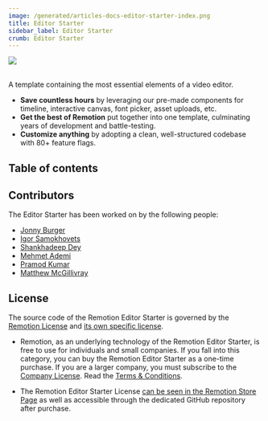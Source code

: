 ```yaml
---
image: /generated/articles-docs-editor-starter-index.png
title: Editor Starter
sidebar_label: Editor Starter
crumb: Editor Starter
---
```


<img src="https://pub-646d808d9cb240cea53bedc76dd3cd0c.r2.dev/screenshot-framed.png" />
<br />
<br />

A template containing the most essential elements of a video editor.

- **Save countless hours** by leveraging our pre-made components for timeline, interactive canvas, font picker, asset uploads, etc.
- **Get the best of Remotion** put together into one template, culminating years of development and battle-testing.
- **Customize anything** by adopting a clean, well-structured codebase with 80+ feature flags.


## Table of contents

<TableOfContents />

## Contributors

The Editor Starter has been worked on by the following people:

- [Jonny Burger](https://github.com/JonnyBurger)
- [Igor Samokhovets](https://github.com/samohovets)
- [Shankhadeep Dey](https://github.com/Iamshankhadeep)
- [Mehmet Ademi](https://github.com/mehmetademi)
- [Pramod Kumar](https://github.com/pskd73)
- [Matthew McGillivray](https://github.com/UmungoBungo)

## License

The source code of the Remotion Editor Starter is governed by the [Remotion License](https://github.com/remotion-dev/remotion/blob/main/LICENSE.md) and [its own specific license](https://www.remotion.pro/editor-starter?tab=license).

- Remotion, as an underlying technology of the Remotion Editor Starter, is free to use for individuals and small companies. If you fall into this category, you can buy the Remotion Editor Starter as a one-time purchase. If you are a larger company, you must subscribe to the [Company License](https://www.remotion.pro/license). Read the [Terms & Conditions](https://www.remotion.pro/terms).

- The Remotion Editor Starter License [can be seen in the Remotion Store Page](https://www.remotion.pro/editor-starter) as well as accessible through the dedicated GitHub repository after purchase.
